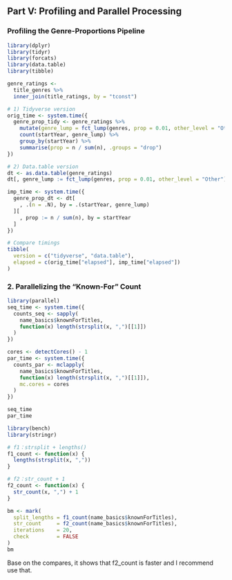 ## Part V: Profiling and Parallel Processing

### Profiling the Genre-Proportions Pipeline

```r
library(dplyr)
library(tidyr)
library(forcats)
library(data.table)
library(tibble)

genre_ratings <- 
  title_genres %>% 
  inner_join(title_ratings, by = "tconst")

# 1) Tidyverse version
orig_time <- system.time({
  genre_prop_tidy <- genre_ratings %>%
    mutate(genre_lump = fct_lump(genres, prop = 0.01, other_level = "Other")) %>%
    count(startYear, genre_lump) %>%
    group_by(startYear) %>%
    summarise(prop = n / sum(n), .groups = "drop")
})

# 2) Data.table version
dt <- as.data.table(genre_ratings)
dt[, genre_lump := fct_lump(genres, prop = 0.01, other_level = "Other")]

imp_time <- system.time({
  genre_prop_dt <- dt[
    , .(n = .N), by = .(startYear, genre_lump)
  ][
    , prop := n / sum(n), by = startYear
  ]
})

# Compare timings
tibble(
  version = c("tidyverse", "data.table"),
  elapsed = c(orig_time["elapsed"], imp_time["elapsed"])
)
```

### 2. Parallelizing the “Known-For” Count
```r
library(parallel)
seq_time <- system.time({
  counts_seq <- sapply(
    name_basics$knownForTitles,
    function(x) length(strsplit(x, ",")[[1]])
  )
})

cores <- detectCores() - 1
par_time <- system.time({
  counts_par <- mclapply(
    name_basics$knownForTitles,
    function(x) length(strsplit(x, ",")[[1]]),
    mc.cores = cores
  )
})

seq_time
par_time
```
```r
library(bench)
library(stringr)

# f1：strsplit + lengths()
f1_count <- function(x) {
  lengths(strsplit(x, ","))
}

# f2：str_count + 1
f2_count <- function(x) {
  str_count(x, ",") + 1
}

bm <- mark(
  split_lengths = f1_count(name_basics$knownForTitles),
  str_count     = f2_count(name_basics$knownForTitles),
  iterations    = 20,
  check         = FALSE
)
bm
```
Base on the compares, it shows that f2_count is faster and I recommend use that.





